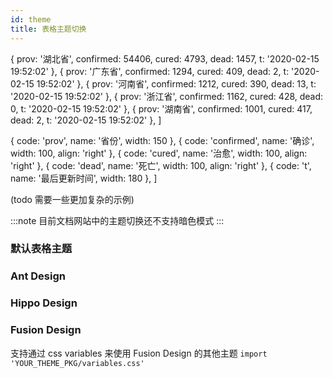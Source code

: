 ```yaml
---
id: theme
title: 表格主题切换
---
```



  { prov: '湖北省', confirmed: 54406, cured: 4793, dead: 1457, t: '2020-02-15 19:52:02' },
  { prov: '广东省', confirmed: 1294, cured: 409, dead: 2, t: '2020-02-15 19:52:02' },
  { prov: '河南省', confirmed: 1212, cured: 390, dead: 13, t: '2020-02-15 19:52:02' },
  { prov: '浙江省', confirmed: 1162, cured: 428, dead: 0, t: '2020-02-15 19:52:02' },
  { prov: '湖南省', confirmed: 1001, cured: 417, dead: 2, t: '2020-02-15 19:52:02' },
]

  { code: 'prov', name: '省份', width: 150 },
  { code: 'confirmed', name: '确诊', width: 100, align: 'right' },
  { code: 'cured', name: '治愈', width: 100, align: 'right' },
  { code: 'dead', name: '死亡', width: 100, align: 'right' },
  { code: 't', name: '最后更新时间', width: 180 },
]

(todo 需要一些更加复杂的示例)

:::note
目前文档网站中的主题切换还不支持暗色模式
:::

### 默认表格主题

<BaseTable dataSource={dataSource} columns={columns} />

### Ant Design

<AntdBaseTable dataSource={dataSource} columns={columns} />

### Hippo Design

<HippoBaseTable dataSource={dataSource} columns={columns} />

### Fusion Design

支持通过 css variables 来使用 Fusion Design 的其他主题 `import 'YOUR_THEME_PKG/variables.css'`

<FusionBaseTable dataSource={dataSource} columns={columns} />
